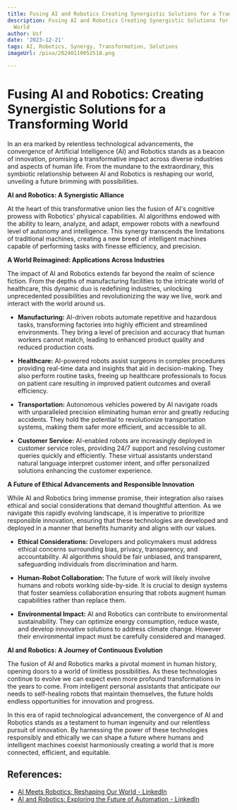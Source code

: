 ```yaml
---
title: Fusing AI and Robotics Creating Synergistic Solutions for a Transforming World
description: Fusing AI and Robotics Creating Synergistic Solutions for a Transforming
  World
author: Usf
date: '2023-12-21'
tags: AI, Robotics, Synergy, Transformation, Solutions
imageUrl: /pixa/20240110052518.png

---
```

#  Fusing AI and Robotics: Creating Synergistic Solutions for a Transforming World

In an era marked  by relentless technological  advancements, the convergence of Artificial Intelligence (AI) and Robotics stands as  a beacon of innovation, promising a transformative impact across diverse industries and aspects of human life. From the mundane to the extraordinary, this symbiotic relationship between AI and Robotics is reshaping our world, unveiling a future brimming with possibilities.

**AI and Robotics: A Synergistic Alliance**

At  the heart of this  transformative union  lies  the fusion of AI's cognitive prowess with Robotics' physical capabilities. AI algorithms endowed with the ability to learn, analyze, and adapt, empower robots with a newfound level of autonomy and intelligence. This synergy transcends the limitations of traditional machines, creating a  new breed of intelligent machines capable of performing tasks with finesse efficiency, and precision.

**A World Reimagined: Applications Across Industries**

The impact of AI  and Robotics extends far beyond the realm  of  science fiction. From the depths of manufacturing facilities to  the  intricate world of healthcare, this dynamic duo is redefining industries, unlocking  unprecedented possibilities and revolutionizing the way we live, work and interact with the world  around us.

* **Manufacturing:**  AI-driven robots automate repetitive and hazardous tasks, transforming factories into highly efficient and streamlined environments. They bring a level of precision and accuracy that human workers cannot match, leading to enhanced product quality and reduced production costs.

* **Healthcare:** AI-powered robots assist surgeons  in complex procedures providing real-time data and  insights that  aid in decision-making. They also perform routine tasks, freeing up  healthcare professionals to  focus on patient  care resulting  in improved patient outcomes and overall efficiency.

* **Transportation:** Autonomous vehicles powered by AI navigate roads with unparalleled  precision eliminating human error and greatly reducing accidents. They hold the potential to revolutionize transportation systems, making them safer  more efficient, and accessible to all.

* **Customer Service:** AI-enabled robots are increasingly deployed in customer service roles, providing 24/7 support and resolving customer queries quickly and efficiently. These virtual assistants understand natural language interpret customer intent, and offer personalized solutions enhancing the customer experience.

**A Future of  Ethical Advancements  and Responsible Innovation**

While AI and Robotics bring immense  promise,  their integration also raises ethical and social considerations that demand thoughtful attention. As we navigate this rapidly evolving landscape, it is imperative to prioritize responsible innovation, ensuring  that these technologies  are developed and deployed in a manner that benefits humanity and aligns  with our values.

* **Ethical Considerations:** Developers and policymakers must address ethical concerns surrounding bias, privacy, transparency, and  accountability.  AI algorithms should be fair  unbiased, and transparent,  safeguarding individuals  from discrimination and harm.

* **Human-Robot Collaboration:** The future  of work will likely involve humans and robots working side-by-side.  It is  crucial to design systems that foster seamless collaboration ensuring that robots augment human capabilities rather than replace them.

* **Environmental Impact:** AI and Robotics can contribute to environmental sustainability.  They can optimize energy consumption, reduce waste,  and develop innovative solutions to address climate change. However their  environmental impact must  be carefully considered and managed.

**AI and Robotics: A Journey of Continuous Evolution**

The fusion of AI  and Robotics marks a pivotal moment in human history, opening  doors to a  world of limitless possibilities. As these technologies continue to evolve we  can expect even  more profound transformations in  the  years to  come. From intelligent personal assistants that anticipate our needs  to self-healing  robots  that maintain themselves, the future holds endless opportunities for innovation and progress.

In this era of  rapid technological advancement, the convergence  of AI and Robotics stands as a testament to human ingenuity and our relentless pursuit of innovation. By harnessing the power of these technologies responsibly and ethically we can shape a future where humans and intelligent machines coexist  harmoniously creating a world that is more  connected,  efficient, and equitable.

## References:
- [AI Meets Robotics: Reshaping Our World - LinkedIn](https://www.linkedin.com/pulse/when-ai-met-robotics-love-story-thats-reshaping-our-world-david-cain)
- [AI and Robotics: Exploring the Future of Automation - LinkedIn](https://www.linkedin.com/pulse/ai-robotics-exploring-future-automation-datathick)
